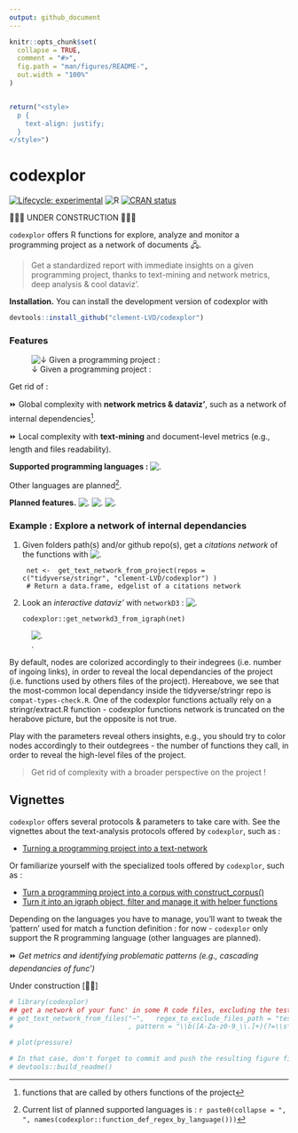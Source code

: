 ```yaml
---
output: github_document
---
```


```r
knitr::opts_chunk$set(
  collapse = TRUE,
  comment = "#>",
  fig.path = "man/figures/README-",
  out.width = "100%"
)


return("<style>
  p {
    text-align: justify;
  }
</style>")

```

# codexplor
<!-- badges: start -->
[![Lifecycle: experimental](https://img.shields.io/badge/lifecycle-experimental-orange.svg)](https://lifecycle.r-lib.org/articles/stages.html#experimental)
![R](https://img.shields.io/badge/R-black)
[![CRAN status](https://www.r-pkg.org/badges/version/codexplor)](https://CRAN.R-project.org/package=codexplor)
<!-- badges: end -->

🧰🔧🔨 UNDER CONSTRUCTION 🧰🔧🔨

`codexplor` offers R functions for explore, analyze and monitor a programming project as a network of documents 🖧.

> Get a standardized report with immediate insights on a given programming project, thanks to text-mining and network metrics, deep analysis & cool dataviz'. 

**Installation.** You can install the development version of codexplor with

``` r
devtools::install_github("clement-LVD/codexplor")
```

### Features
![↓ Given a programming project :](https://img.shields.io/badge/{Method}-bold?style=flat&logoColor=black&logoSize=2&label=Citations Network of internal dependencies&labelColor=black&color=green)
 
Get rid of :

⏩ Global complexity with **network metrics & dataviz'**, such as a network of internal dependencies^[functions that are called by others functions of the project].

⏩ Local complexity with **text-mining** and document-level metrics (e.g., length and files readability).

**Supported programming languages :** ![.](https://img.shields.io/badge/R-green)

Other languages are planned^[Current list of planned supported languages is : `r paste0(collapse = ", ", names(codexplor::function_def_regex_by_language()))`]. 

**Planned features.** 
![.](https://img.shields.io/badge/{Method}-bold?style=flat&logoColor=black&logoSize=2&label=Text-mining metrics&labelColor=grey&color=orange)
![.](https://img.shields.io/badge/{Export}-bold?style=flat&logoColor=black&logoSize=2&label=Reporting&labelColor=grey&color=orange)
![.](https://img.shields.io/badge/{Export}-bold?style=flat&logoColor=black&logoSize=2&label=Network-advanced&labelColor=grey&color=orange)



### Example : Explore a network of internal dependancies 

1. Given folders path(s) and/or github repo(s), get a *citations network* of the functions with   ![.](https://img.shields.io/badge/{Method}-bold?style=flat&logoColor=black&logoSize=2&label=get_text_network_from_project()&labelColor=yellow&color=black)

        net <-  get_text_network_from_project(repos = c("tidyverse/stringr", "clement-LVD/codexplor") )
        # Return a data.frame, edgelist of a citations network

2. Look an *interactive dataviz'* with `networkD3` : ![.](https://img.shields.io/badge/{Dataviz}-bold?style=flat&logoColor=black&logoSize=2&label=get_networkd3_from_igraph()&labelColor=yellow&color=black)

       codexplor::get_networkd3_from_igraph(net) 
       
![.](man/figures/example_net3d_dataviz.png)

By default, nodes are colorized accordingly to their indegrees (i.e. number of ingoing links), in order to reveal the local dependancies of the project (i.e. functions used by others files of the project). Hereabove, we see that the most-common local dependancy inside the tidyverse/stringr repo is `compat-types-check.R`. One of the codexplor functions actually rely on a stringr/extract.R function - codexplor functions network is truncated on the herabove picture, but the opposite is not true.

Play with the parameters reveal others insights, e.g., you should try to color nodes accordingly to their outdegrees - the number of functions they call, in order to reveal the high-level files of the project.


> Get rid of complexity with a broader perspective on the project !

## Vignettes

`codexplor` offers several protocols & parameters to take care with. See the vignettes about the text-analysis protocols offered by `codexplor`, such as :

- [Turning a programming project into a text-network](https://clement-lvd.github.io/codexplor/articles/vignette_get_text_network_from_project.html)

Or familiarize yourself with the specialized tools offered by `codexplor`, such as :

- [Turn a programming project into a corpus with construct_corpus()](https://clement-lvd.github.io/codexplor/articles/construct_a_corpus.html)
- [Turn it into an igraph object, filter and manage it with helper functions](https://clement-lvd.github.io/codexplor/articles/manage_igraph_object.html)

Depending on the languages you have to manage, you'll want to tweak the 'pattern' used for match a function definition : for now - `codexplor` only support the R programming language (other languages are planned). 




<!--
⏩ **4. Get an interactive `networkD3` HTML object**

 
`get_networkd3_from_igraph()` Return a list of 2 objects : 

1. a list named `'net3d'` with 2 data.frames, with the data used by `networkD3` (`'nodes'` and `'edges'`)

2. a networkD3::forceNetwork S3 class object named `'forcenetwork'`, an html interactive network dataviz'

-->



⏩ *Get metrics and identifying problematic patterns (e.g., cascading dependancies of func')*

Under construction [🔧🔨]

<!--
> `codexplor` help you to manage and analyze a programming project, giving you tools to figure out the big picture and to find the little wrench in the (net)work. 

> **Usecases 1.** As a head of a dozens of persons (non-tech) team', I have to dev' actively on the long run. codexplor help me to get the big picture of a large programming project quickly, with instant metrics & insights. Thanks to the network analysis and dataviz', I have deep insights about the project, such as for identifying theoritical vulnerability, for choosing where to start a polishing loop, but also for following a programming project over the long run. 

> **Usecases 2.** I can show the network or a small part of the network to the dev' and tech' profiles during our meetings or event prez'.

> **Usecases 3.** codexplor add insights on a particular function, as an help for the dev' when it come back on a project after a while (e.g., list all the local dependancies of a function and the functions that call it as a local dependancy).

-->
 
```r
# library(codexplor)
## get a network of your func' in some R code files, excluding the test- from testthat
# get_text_network_from_files("~",   regex_to_exclude_files_path = "test-"
#                             , pattern = "\\b([A-Za-z0-9_\\.]+)(?=\\s*(?:<-)\\s*function)" ) #here we define a capture-regex for extracting the texte before '<- function'

```


```r
# plot(pressure)

# In that case, don't forget to commit and push the resulting figure files, so they display on GitHub and CRAN.
# devtools::build_readme()
```

<!-- *Usecases of a quick programming project understanding*. codexplor goal is to *quickly* analyse your developing project, in order to *gain* time of comprehension, made your documentation, dataviz' of your project, etc. The features offered are crafted for coordinate large programming project, made helper func' for new colleagues and/or future you, formally identifying your higher-level func' and/or the most-frequently used as dependancies... and other handy features for priorizing your work by quickly figure out 'where' you have to pay attention. For example, before to change a parameter name in a func', you want to check what are the func' that used the one you want to modify. Same for changing the returned content or the behavior of a func' : you want to check which ones used this func' that you want to modify. You also want to offer an easy way to understand the chaining of your custom func'. -->
